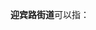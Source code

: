 '''迎宾路街道'''可以指：
{{PRC admin/disambig|21/01/14/001/000|41/01/08/005/000|65/01/04/005/000}}
{{disambig|cat=五字乡级行政区划-街道名消歧义}}